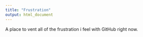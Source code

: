 ```yaml
---
title: "Frustration"
output: html_document
---
```


A place to vent all of the frustration i feel with GitHub right now. 
